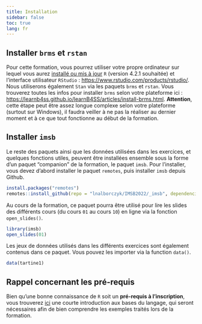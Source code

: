 ```yaml
---
title: Installation
sidebar: false
toc: true
lang: fr
---
```


## Installer `brms` et `rstan`

Pour cette formation, vous pourrez utiliser votre propre ordinateur sur lequel vous aurez [installé ou mis à jour](https://pbil.univ-lyon1.fr/CRAN/) `R` (version 4.2.1 souhaitée) et l'interface utilisateur `RStudio` : <https://www.rstudio.com/products/rstudio/>. Nous utiliserons également `Stan` via les paquets `brms` et `rstan`. Vous trouverez toutes les infos pour installer `brms` selon votre plateforme ici : <https://learnb4ss.github.io/learnB4SS/articles/install-brms.html>. **Attention**, cette étape peut être assez longue complexe selon votre plateforme (surtout sur Windows), il faudra veiller à ne pas la réaliser au dernier moment et à ce que tout fonctionne au début de la formation.

## Installer `imsb`

Le reste des paquets ainsi que les données utilisées dans les exercices, et quelques fonctions utiles, peuvent être installées ensemble sous la forme d'un paquet "companion" de la formation, le paquet `imsb`. Pour l'installer, vous devez d'abord installer le paquet `remotes`, puis installer `imsb` depuis Github.

```r
install.packages("remotes")
remotes::install_github(repo = "lnalborczyk/IMSB2022/_imsb", dependencies = TRUE)
```

Au cours de la formation, ce paquet pourra être utilisé pour lire les slides des différents cours (du cours `01` au cours `10`) en ligne via la fonction `open_slides()`.

```r
library(imsb)
open_slides(01)
```

Les jeux de données utilisés dans les différents exercices sont également contenus dans ce paquet. Vous pouvez les importer via la function `data()`.

```r
data(tartine1)
```

<!--

Nous utiliserons les paquets `R` listés ci-dessous, que vous pouvez installer en une seule commande depuis la console :

```r
install.packages(
    c(
        "data.table", "coda", "mvtnorm", "devtools", "MASS", "ellipse",
        "rstan", "BayesFactor", "BEST", "coda", "LearnBayes", "markdown",
        "mcmc", "MCMCpack", "MuMIn", "reshape2", "rmarkdown", "brms",
        "tidyverse", "tidybayes", "bayesplot", "shinystan", "lme4",
        "patchwork", "easystats"
        ),
    dependencies = TRUE
    )
```

Nous utiliserons également un paquet non publié sur le CRAN, que vous pouvez télécharger directement depuis Github, avec la commande suivante en `R` (après avoir installé `devtools`) : `devtools::install_github("rmcelreath/rethinking")`. Si cette commande ne fonctionne pas, se référer aux instructions d'installation détaillées sur le répertoire Github du paquet : <https://github.com/rmcelreath/rethinking>.

-->

## Rappel concernant les pré-requis

Bien qu'une bonne connaissance de `R` soit un **pré-requis à l'inscription**, vous trouverez [ici](https://cran.r-project.org/doc/contrib/Torfs+Brauer-Short-R-Intro.pdf) une courte introduction aux bases du langage, qui seront nécessaires afin de bien comprendre les exemples traités lors de la formation.

